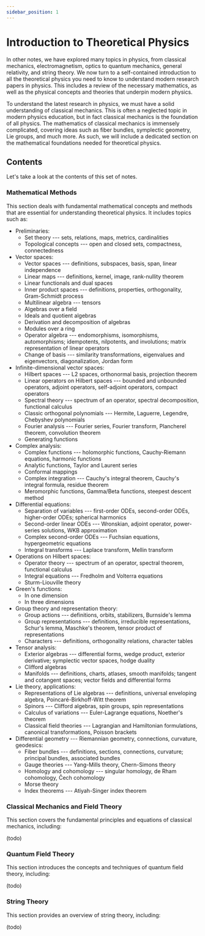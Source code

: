 ```yaml
---
sidebar_position: 1
---
```




# Introduction to Theoretical Physics

In other notes, we have explored many topics in physics, from classical mechanics, electromagnetism, optics to quantum mechanics, general relativity, and string theory.
We now turn to a self-contained introduction to all the theoretical physics you need to know to understand modern research papers in physics.
This includes a review of the necessary mathematics, as well as the physical concepts and theories that underpin modern physics.

To understand the latest research in physics, we must have a solid understanding of classical mechanics.
This is often a neglected topic in modern physics education, but in fact classical mechanics is the foundation of all physics.
The mathematics of classical mechanics is immensely complicated, covering ideas such as fiber bundles, symplectic geometry, Lie groups, and much more.
As such, we will include a dedicated section on the mathematical foundations needed for theoretical physics.

## Contents

Let's take a look at the contents of this set of notes.

### Mathematical Methods

This section deals with fundamental mathematical concepts and methods that are essential for understanding theoretical physics.
It includes topics such as:

- Preliminaries:
    - Set theory --- sets, relations, maps, metrics, cardinalities
    - Topological concepts --- open and closed sets, compactness, connectedness
- Vector spaces:
    - Vector spaces --- definitions, subspaces, basis, span, linear independence
    - Linear maps --- definitions, kernel, image, rank-nullity theorem
    - Linear functionals and dual spaces
    - Inner product spaces --- definitions, properties, orthogonality, Gram-Schmidt process
    - Multilinear algebra --- tensors
    - Algebras over a field
    - Ideals and quotient algebras
    - Derivation and decomposition of algebras
    - Modules over a ring
    - Operator algebra --- endomorphisms, isomorphisms, automorphisms; idempotents, nilpotents, and involutions; matrix representation of linear operators
    - Change of basis --- similarity transformations, eigenvalues and eigenvectors, diagonalization, Jordan form
- Infinite-dimensional vector spaces:
    - Hilbert spaces --- L2 spaces, orthonormal basis, projection theorem
    - Linear operators on Hilbert spaces --- bounded and unbounded operators, adjoint operators, self-adjoint operators, compact operators
    - Spectral theory --- spectrum of an operator, spectral decomposition, functional calculus
    - Classic orthogonal polynomials --- Hermite, Laguerre, Legendre, Chebyshev polynomials
    - Fourier analysis --- Fourier series, Fourier transform, Plancherel theorem, convolution theorem
    - Generating functions
- Complex analysis:
    - Complex functions --- holomorphic functions, Cauchy-Riemann equations, harmonic functions
    - Analytic functions, Taylor and Laurent series
    - Conformal mappings
    - Complex integration --- Cauchy's integral theorem, Cauchy's integral formula, residue theorem
    - Meromorphic functions, Gamma/Beta functions, steepest descent method
- Differential equations:
    - Separation of variables --- first-order ODEs, second-order ODEs, higher-order ODEs; spherical harmonics
    - Second-order linear ODEs --- Wronskian, adjoint operator, power-series solutions, WKB approximation
    - Complex second-order ODEs --- Fuchsian equations, hypergeometric equations
    - Integral transforms --- Laplace transform, Mellin transform
- Operations on Hilbert spaces:
    - Operator theory --- spectrum of an operator, spectral theorem, functional calculus
    - Integral equations --- Fredholm and Volterra equations
    - Sturm-Liouville theory
- Green's functions:
    - In one dimension
    - In three dimensions
- Group theory and representation theory:
    - Group actions --- definitions, orbits, stabilizers, Burnside's lemma
    - Group representations --- definitions, irreducible representations, Schur's lemma, Maschke's theorem, tensor product of representations
    - Characters --- definitions, orthogonality relations, character tables
- Tensor analysis:
    - Exterior algebras --- differential forms, wedge product, exterior derivative; symplectic vector spaces, hodge duality
    - Clifford algebras
    - Manifolds --- definitions, charts, atlases, smooth manifolds; tangent and cotangent spaces; vector fields and differential forms
- Lie theory, applications:
    - Representations of Lie algebras --- definitions, universal enveloping algebra, Poincaré-Birkhoff-Witt theorem
    - Spinors --- Clifford algebras, spin groups, spin representations
    - Calculus of variations --- Euler-Lagrange equations, Noether's theorem
    - Classical field theories --- Lagrangian and Hamiltonian formulations, canonical transformations, Poisson brackets
- Differential geometry --- Riemannian geometry, connections, curvature, geodesics:
    - Fiber bundles --- definitions, sections, connections, curvature; principal bundles, associated bundles
    - Gauge theories --- Yang-Mills theory, Chern-Simons theory
    - Homology and cohomology --- singular homology, de Rham cohomology, Čech cohomology
    - Morse theory
    - Index theorems --- Atiyah-Singer index theorem

### Classical Mechanics and Field Theory

This section covers the fundamental principles and equations of classical mechanics, including:

(todo)

### Quantum Field Theory

This section introduces the concepts and techniques of quantum field theory, including:

(todo)

### String Theory

This section provides an overview of string theory, including:

(todo)

